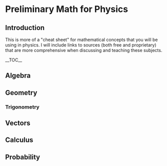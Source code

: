 = Preliminary Math for Physics =

== Introduction ==
This is more of a "cheat sheet" for mathematical concepts that you will be using in physics. I will include links to sources (both free and proprietary) that are more comprehensive when discussing and teaching these subjects.

__TOC__

== Algebra ==

== Geometry ==

=== Trigonometry ===

== Vectors ==

== Calculus ==

== Probability ==
